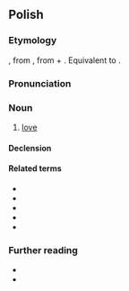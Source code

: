 ==Polish==

===Etymology===
{{inh+|pl|zlw-opl|miłość}}, from {{inh|pl|sla-pro|*milostь}}, from {{m|sla-pro|*milъ||sweet, dear}} + {{m|sla-pro|*-ostь}}. Equivalent to {{suffix|pl|miły|ość}}.

===Pronunciation===
{{pl-p|a=Pl-miłość.ogg}}

===Noun===
{{pl-noun|f}}

# [[love]]

====Declension====
{{pl-decl-noun-f}}

====Related terms====
* {{l|pl|miłosny}}
* {{l|pl|miłośnik|g=m}}
* {{l|pl|miłośniczka|g=f}}
* {{l|pl|miłostka|g=f}}
* {{l|pl|miłować}}

===Further reading===
* {{R:pl:WSJP}}
* {{R:pl:PWN}}

{{C|pl|Love}}